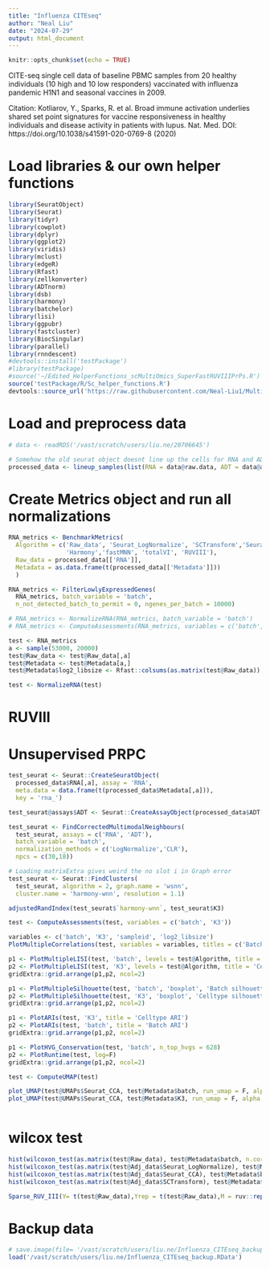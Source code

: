 ```yaml
---
title: "Influenza CITEseq"
author: "Neal Liu"
date: "2024-07-29"
output: html_document
---
```


```r
knitr::opts_chunk$set(echo = TRUE)
```

CITE-seq single cell data of baseline PBMC samples from 20 healthy individuals (10 high and 10 low responders) 
vaccinated with influenza pandemic H1N1 and seasonal vaccines in 2009.

Citation:
Kotliarov, Y., Sparks, R. et al. Broad immune activation underlies shared set point signatures 
for vaccine responsiveness in healthy individuals and disease activity in patients with lupus. 
Nat. Med. DOI: https://doi.org/10.1038/s41591-020-0769-8 (2020)


# Load libraries & our own helper functions
```r
library(SeuratObject)
library(Seurat)
library(tidyr)
library(cowplot)
library(dplyr)
library(ggplot2)
library(viridis)
library(mclust)
library(edgeR)
library(Rfast)
library(zellkonverter)
library(ADTnorm)
library(dsb)
library(harmony)
library(batchelor)
library(lisi)
library(ggpubr)
library(fastcluster)
library(BiocSingular)
library(parallel)
library(rnndescent)
#devtools::install('testPackage')
#library(testPackage)
#source('~/Edited_HelperFunctions_scMultiOmics_SuperFastRUVIIIPrPs.R')
source('testPackage/R/Sc_helper_functions.R')
devtools::source_url('https://raw.githubusercontent.com/Neal-Liu1/Multi-omics-integration/main/Helper_functions.R')


```

# Load and preprocess data
```r
# data <- readRDS('/vast/scratch/users/liu.ne/20706645')

# Somehow the old seurat object doesnt line up the cells for RNA and ADT so we need to reorder them
processed_data <- lineup_samples(list(RNA = data@raw.data, ADT = data@assay$CITE@raw.data, Metadata = t(data@meta.data)))

```

# Create Metrics object and run all normalizations
```r
RNA_metrics <- BenchmarkMetrics(
  Algorithm = c('Raw_data', 'Seurat_LogNormalize', 'SCTransform','Seurat_CCA', 
                'Harmony','fastMNN', 'totalVI', 'RUVIII'),
  Raw_data = processed_data[['RNA']],
  Metadata = as.data.frame(t(processed_data[['Metadata']]))
  )

RNA_metrics <- FilterLowlyExpressedGenes(
  RNA_metrics, batch_variable = 'batch', 
  n_not_detected_batch_to_permit = 0, ngenes_per_batch = 10000)

# RNA_metrics <- NormalizeRNA(RNA_metrics, batch_variable = 'batch')
# RNA_metrics <- ComputeAssessments(RNA_metrics, variables = c('batch', 'K3'))

```


```r

test <- RNA_metrics
a <- sample(53000, 20000)
test@Raw_data <- test@Raw_data[,a]
test@Metadata <- test@Metadata[a,]
test@Metadata$log2_libsize <- Rfast::colsums(as.matrix(test@Raw_data))
```

```r
test <- NormalizeRNA(test)
```


# RUVIII
# Unsupervised PRPC
```r
test_seurat <- Seurat::CreateSeuratObject(
  processed_data$RNA[,a], assay = 'RNA', 
  meta.data = data.frame(t(processed_data$Metadata[,a])),
  key = 'rna_')

test_seurat@assays$ADT <- Seurat::CreateAssayObject(processed_data$ADT[,a], key = 'adt_')

test_seurat <- FindCorrectedMultimodalNeighbours(
  test_seurat, assays = c('RNA', 'ADT'), 
  batch_variable = 'batch', 
  normalization_methods = c('LogNormalize','CLR'),
  npcs = c(30,18))

```

```r
# Loading matrixExtra gives weird the no slot i in Graph error
test_seurat <- Seurat::FindClusters(
  test_seurat, algorithm = 2, graph.name = 'wsnn', 
  cluster.name = 'harmony-wnn', resolution = 1.1)

adjustedRandIndex(test_seurat$`harmony-wnn`, test_seurat$K3)
```





```r
test <- ComputeAssessments(test, variables = c('batch', 'K3'))

```

```r
variables <- c('batch', 'K3', 'sampleid', 'log2_libsize')
PlotMultipleCorrelations(test, variables = variables, titles = c('Batch', 'Celltype', 'Donor', 'Libsize'))

```

```r
p1 <- PlotMultipleLISI(test, 'batch', levels = test@Algorithm, title = 'Batch LISI')
p2 <- PlotMultipleLISI(test, 'K3', levels = test@Algorithm, title = 'Celltype LISI')
gridExtra::grid.arrange(p1,p2, ncol=2)
```

```r
p1 <- PlotMultipleSilhouette(test, 'batch', 'boxplot', 'Batch silhouette', 1.2)
p2 <- PlotMultipleSilhouette(test, 'K3', 'boxplot', 'Celltype silhouette', 1.2)
gridExtra::grid.arrange(p1,p2, ncol=2)
```

```r
p1 <- PlotARIs(test, 'K3', title = 'Celltype ARI')
p2 <- PlotARIs(test, 'batch', title = 'Batch ARI')
gridExtra::grid.arrange(p1,p2, ncol=2)
```

```r
p1 <- PlotHVG_Conservation(test, 'batch', n_top_hvgs = 628)
p2 <- PlotRuntime(test, log=F)
gridExtra::grid.arrange(p1,p2, ncol=2)
```

```r
test <- ComputeUMAP(test)

```

```r
plot_UMAP(test@UMAPs$Seurat_CCA, test@Metadata$batch, run_umap = F, alpha = 0.35)
plot_UMAP(test@UMAPs$Seurat_CCA, test@Metadata$K3, run_umap = F, alpha = 0.35)

```

```r


```

# wilcox test 
```r
hist(wilcoxon_test(as.matrix(test@Raw_data), test@Metadata$batch, n.cores = 90)$Adj.pvalue)
hist(wilcoxon_test(as.matrix(test@Adj_data$Seurat_LogNormalize), test@Metadata$batch, n.cores = 90)$Adj.pvalue)
hist(wilcoxon_test(as.matrix(test@Adj_data$Seurat_CCA), test@Metadata$batch, n.cores = 90)$Adj.pvalue)
hist(wilcoxon_test(as.matrix(test@Adj_data$SCTransform), test@Metadata$batch, n.cores = 90)$Adj.pvalue)

```


```r

Sparse_RUV_III(Y= t(test@Raw_data),Yrep = t(test@Raw_data),M = ruv::replicate.matrix(test@Metadata$K3), k = 2, )

```

# Backup data
```r
# save.image(file= '/vast/scratch/users/liu.ne/Influenza_CITEseq_backup.RData')
load('/vast/scratch/users/liu.ne/Influenza_CITEseq_backup.RData')

```



